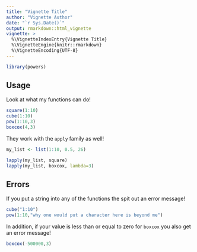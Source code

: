 ```yaml
---
title: "Vignette Title"
author: "Vignette Author"
date: "`r Sys.Date()`"
output: rmarkdown::html_vignette
vignette: >
  %\VignetteIndexEntry{Vignette Title}
  %\VignetteEngine{knitr::rmarkdown}
  %\VignetteEncoding{UTF-8}
---
```

```r
library(powers)
```

## Usage

Look at what my functions can do!
```r
square(1:10)
cube(1:10)
pow(1:10,3)
boxcox(4,3)
```

They work with the `apply` family as well!
```r
my_list <- list(1:10, 0.5, 26)

lapply(my_list, square)
lapply(my_list, boxcox, lambda=3)
```

## Errors

If you put a string into any of the functions the spit out an error message!
```r
cube("1:10")
pow(1:10,"why one would put a character here is beyond me")
```

In addition, if your value is less than or equal to zero for `boxcox` you also get an error message!
```r
boxcox(-500000,3)
```

